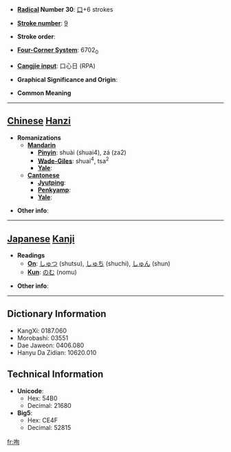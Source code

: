 * '''[[Wiktionary:Chinese radical index| Radical]] Number 30''': [[Wiktionary:Chinese radical index 口|口]]+6 strokes

* '''[[Wiktionary:Chinese total strokes index|Stroke number]]''': [[Wiktionary:Chinese total strokes index 9|9]]

* '''Stroke order''': 

* '''[[Wiktionary:Chinese four corner index|Four-Corner System]]''': 6702<sub>0</sub>

* '''[[Wiktionary:Chinese Cangjie index|Cangjie input]]''': 口心日 (RPA)

* '''Graphical Significance and Origin''': 

* '''Common Meaning'''

----

== [[Chinese]] [[Hanzi]] ==

* '''Romanizations'''
** '''[[Mandarin]]'''
*** '''[[Pinyin]]''': shuài (shuai4), zá (za2)
*** '''[[Wade-Giles]]''': shuai<sup>4</sup>, tsa<sup>2</sup>
*** '''[[Yale]]''': 
** '''[[Cantonese]]'''
*** '''[[Jyutping]]''':
*** '''[[Penkyamp]]''': 
*** '''[[Yale]]''': 

* '''Other info''': 

----

== [[Japanese]] [[Kanji]] ==

* '''Readings'''
** '''[[On]]''': [[しゅつ]] (shutsu), [[しゅち]] (shuchi), [[しゅん]] (shun)
** '''[[Kun]]''': [[のむ]] (nomu)

* '''Other info''':  

----

== Dictionary Information ==

* KangXi: 0187.060
* Morobashi: 03551
* Dae Jaweon: 0406.080
* Hanyu Da Zidian: 10620.010

== Technical Information ==

* '''Unicode''':
** Hex: 54B0
** Decimal: 21680
* '''Big5''':
** Hex: CE4F
** Decimal: 52815

[[fr:咰]]